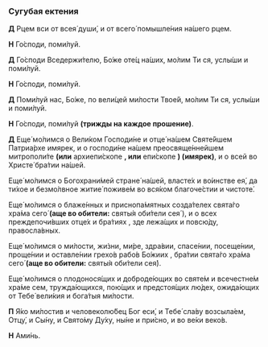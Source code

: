 
<span id="sugubaja" />

### Сугубая ектения

**Д** Рцем вси от всея́ души́, и от всего́ помышле́ния на́шего рцем.

**Н** Го́споди, поми́луй.

**Д** Го́споди Вседержи́телю, Бо́же оте́ц на́ших, мо́лим Ти ся, услы́ши и поми́луй.

**Н** Го́споди, поми́луй.

**Д** Поми́луй нас, Бо́же, по вели́цей ми́лости Твое́й, мо́лим Ти ся, услы́ши и поми́луй.

**Н** Го́споди, поми́луй **(трижды на каждое прошение)**.

**Д** Еще́ мо́лимся о Вели́ком Господи́не и отце́ на́шем Святе́йшем Патриа́рхе имярек, и о господи́не на́шем преосвяще́ннейшем митрополи́те **(или** архиепи́скопе **, или** епи́скопе **) (имярек)**, и о всей во Христе́ бра́тии на́шей.

Еще́ мо́лимся о Богохрани́мей стране́ на́шей, власте́х и во́инстве ея́, да ти́хое и безмо́лвное житие́ поживе́м во вся́ком благоче́стии и чистоте́.

Еще́ мо́лимся о блаже́нных и приснопа́мятных созда́телех свята́го хра́ма сего́ **(аще во обители:** святы́я оби́тели сея́ <R>)</R>, и о всех преждепочи́вших отце́х и бра́тиях <NamesEditorInput type="Об упокоении" />, зде лежа́щих и повсю́ду, правосла́вных.

Еще́ мо́лимся о ми́лости, жи́зни, ми́ре, здра́вии, спасе́нии, посеще́нии, проще́нии и оставле́нии грехо́в рабо́в Бо́жиих <NamesEditorInput type="О здравии" />, бра́тии свята́го хра́ма сего́ **(аще во обители:** святы́я оби́тели сея́<R>)</R>.

Еще́ мо́лимся о плодонося́щих и доброде́ющих во святе́м и всечестне́м хра́ме сем, тружда́ющихся, пою́щих и предстоя́щих лю́дех, ожида́ющих от Тебе́ вели́кия и бога́тыя ми́лости.

**П** Я́ко ми́лостив и человеколю́бец Бог еси́, и Тебе́ сла́ву возсыла́ем, Отцу́, и Сы́ну, и Свято́му Ду́ху, ны́не и при́сно, и во ве́ки веко́в.

**Н** Ами́нь.
